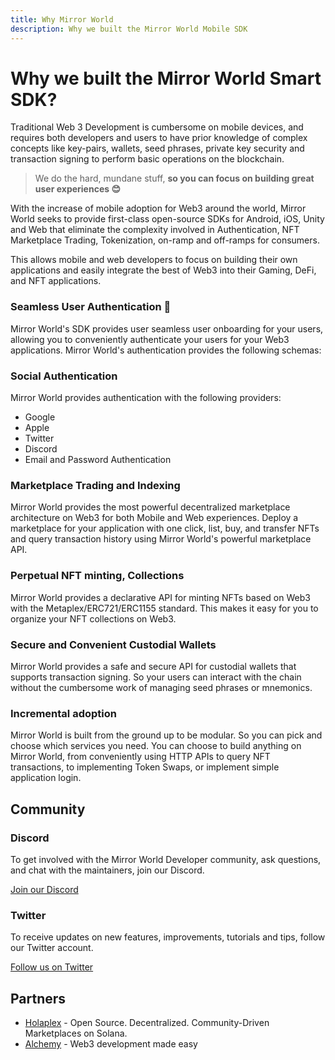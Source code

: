 ```yaml
---
title: Why Mirror World
description: Why we built the Mirror World Mobile SDK
---
```


# Why we built the Mirror World Smart SDK?

Traditional Web 3 Development is cumbersome on mobile devices, and requires both developers and
users to have prior knowledge of complex concepts like key-pairs, wallets, seed phrases, private key
security and transaction signing to perform basic operations on the blockchain.

> We do the hard, mundane stuff, **so you can focus on building great user experiences 😊**

With the increase of mobile adoption for Web3 around the world,
Mirror World seeks to provide first-class open-source SDKs for Android, iOS, Unity and Web that eliminate the complexity
involved in Authentication, NFT Marketplace Trading, Tokenization, on-ramp and off-ramps for consumers.

This allows mobile and web developers to focus on building their own applications and easily
integrate the best of Web3 into their Gaming, DeFi, and NFT applications.

### Seamless User Authentication 🌳
Mirror World's SDK provides user seamless user onboarding
for your users, allowing you to conveniently authenticate your users for your Web3 applications.
Mirror World's authentication provides the following schemas:

### Social Authentication
Mirror World provides authentication with the following providers:
- Google
- Apple
- Twitter
- Discord
- Email and Password Authentication

### Marketplace Trading and Indexing

Mirror World provides the most powerful decentralized marketplace
architecture on Web3 for both Mobile and Web experiences. Deploy a marketplace for your application with one click,
list, buy, and transfer NFTs and query transaction history using Mirror World's powerful marketplace API.

### Perpetual NFT minting, Collections
Mirror World provides a declarative API for minting NFTs based on Web3 with
the Metaplex/ERC721/ERC1155 standard. This makes it easy for you to organize your NFT collections on Web3.

### Secure and Convenient Custodial Wallets

Mirror World provides a safe and secure API for custodial wallets
that supports transaction signing. So your users can interact with the chain without the cumbersome work of
managing seed phrases or mnemonics.

### Incremental adoption
Mirror World is built from the ground up to be modular. So you can pick and choose which
services you need. You can choose to build anything on Mirror World, from conveniently using HTTP APIs to query NFT
transactions, to implementing Token Swaps, or implement simple application login.

## Community

### Discord

To get involved with the Mirror World Developer community, ask questions, and chat with the
maintainers, join our Discord.

[Join our Discord](https://discord.com/invite/Vxrw4rqaDM)

### Twitter

To receive updates on new features, improvements, tutorials and tips, follow
our Twitter account.

[Follow us on Twitter](https://twitter.com/joinmirrorworld)


## Partners
- [Holaplex](https://www.holaplex.com/) - Open Source. Decentralized. Community-Driven Marketplaces on Solana.
- [Alchemy](https://www.alchemy.com/) - Web3 development made easy
